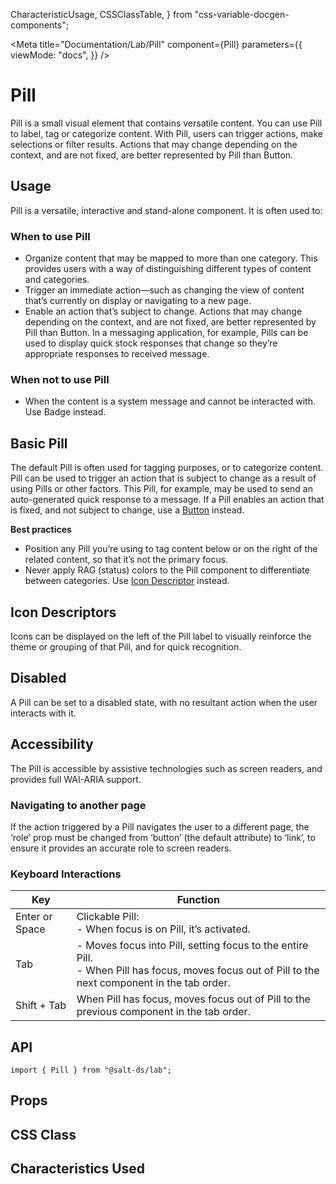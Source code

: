   CharacteristicUsage,
  CSSClassTable,
} from "css-variable-docgen-components";

<Meta
  title="Documentation/Lab/Pill"
  component={Pill}
  parameters={{
    viewMode: "docs",
  }}
/>

# Pill

Pill is a small visual element that contains versatile content. You can use Pill to label, tag or categorize content. With Pill, users can trigger actions, make selections or filter results. Actions that may change depending on the context, and are not fixed, are better represented by Pill than Button.

## Usage

Pill is a versatile, interactive and stand-alone component. It is often used to:

### When to use Pill

- Organize content that may be mapped to more than one category. This provides users with a way of distinguishing different types of content and categories.
- Trigger an immediate action—such as changing the view of content that’s currently on display or navigating to a new page.
- Enable an action that’s subject to change. Actions that may change depending on the context, and are not fixed, are better represented by Pill than Button. In a messaging application, for example, Pills can be used to display quick stock responses that change so they’re appropriate responses to received message.

### When not to use Pill

- When the content is a system message and cannot be interacted with. Use Badge instead.

## Basic Pill

The default Pill is often used for tagging purposes, or to categorize content. Pill can be used to trigger an action that is subject to change as a result of using Pills or other factors. This Pill, for example, may be used to send an auto-generated quick response to a message. If a Pill enables an action that is fixed, and not subject to change, use a [Button](/docs/documentation-core-button--docs) instead.

**Best practices**

- Position any Pill you’re using to tag content below or on the right
  of the related content, so that it’s not the primary focus.
- Never apply RAG (status) colors to the Pill component to differentiate between
  categories. Use [Icon Descriptor](/docs/documentation-icons-icon--docs) instead.

<Canvas>
  <Story id="lab-pill--default" />
</Canvas>

## Icon Descriptors

Icons can be displayed on the left of the Pill label to visually
reinforce the theme or grouping of that Pill, and for quick recognition.

<Canvas>
  <Story id="lab-pill--icon" />
</Canvas>

## Disabled

A Pill can be set to a disabled state, with no resultant action when the user
interacts with it.

<Canvas>
  <Story id="lab-pill--disabled" />
</Canvas>

## Accessibility

The Pill is accessible by assistive technologies such as screen readers, and
provides full WAI-ARIA support.

### Navigating to another page

If the action triggered by a Pill navigates the user to a different page, the
‘role’ prop must be changed from ‘button’ (the default attribute) to ‘link’, to
ensure it provides an accurate role to screen readers.

### Keyboard Interactions

| Key            | Function                                                                                                                                               |
| -------------- | ------------------------------------------------------------------------------------------------------------------------------------------------------ |
| Enter or Space | Clickable Pill:<br /> - When focus is on Pill, it’s activated.                                                                                         |
| Tab            | - Moves focus into Pill, setting focus to the entire Pill.<br/> - When Pill has focus, moves focus out of Pill to the next component in the tab order. |
| Shift + Tab    | When Pill has focus, moves focus out of Pill to the previous component in the tab order.                                                               |

## API

```
import { Pill } from "@salt-ds/lab";
```

## Props

<ArgsTable of={Pill} />

## CSS Class

<CSSClassTable of={Pill} />

## Characteristics Used

<CharacteristicUsage of={Pill} />
